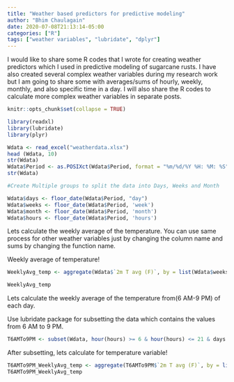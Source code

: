 ```yaml
---
title: "Weather based predictors for predictive modeling"
author: "Bhim Chaulagain"
date: 2020-07-08T21:13:14-05:00
categories: ["R"]
tags: ["weather variables", "lubridate", "dplyr"]
---
```


I would like to share some R codes that I wrote for creating weather predictors which I used in predictive modeling of sugarcane rusts. I have also created several complex weather variables during my research work but I am going to share some with averages/sums of hourly, weekly, monthly, and also specific time in a day. I will also share the R codes to calculate more complex weather variables in separate posts. 


```r
knitr::opts_chunk$set(collapse = TRUE)
```

```r
library(readxl)
library(lubridate)
library(plyr)

Wdata <- read_excel("weatherdata.xlsx")
head (Wdata, 10)
str(Wdata)
Wdata$Period <- as.POSIXct(Wdata$Period, format = "%m/%d/%Y %H: %M: %S")
str(Wdata)

#Create Multiple groups to split the data into Days, Weeks and Month

Wdata$days <- floor_date(Wdata$Period, "day")
Wdata$weeks <- floor_date(Wdata$Period, 'week')
Wdata$month <- floor_date(Wdata$Period, 'month')
Wdata$hours <- floor_date(Wdata$Period, 'hours')
```

Lets calculate the weekly average of the temperature. You can use same process for other weather variables just by changing the column name and sums by changing the function name.

Weekly average of temperature!

```r
WeeklyAvg_temp <- aggregate(Wdata$`2m T avg (F)`, by = list(Wdata$weeks), FUN = mean)

WeeklyAvg_temp
```
Lets calculate the weekly average of the temperature from(6 AM-9 PM) of each day.

Use lubridate package for subsetting the data which contains the values from 6 AM to 9 PM. 
```r
T6AMTo9PM <- subset(Wdata, hour(hours) >= 6 & hour(hours) <= 21 & days >= '2014-01-01' & days <= '2014-12-31')

```
After subsetting, lets calculate for temperature variable!

```r
T6AMTo9PM_WeeklyAvg_temp <- aggregate(T6AMTo9PM$`2m T avg (F)`, by = list(T6AMTo9PM$weeks), FUN = mean)
T6AMTo9PM_WeeklyAvg_temp
```
